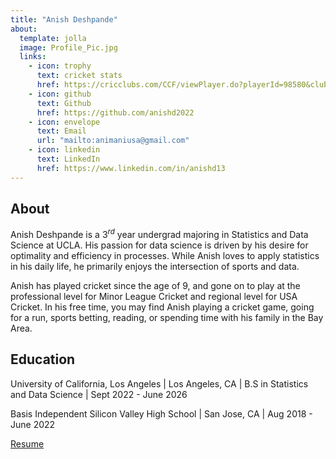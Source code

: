 ```yaml
---
title: "Anish Deshpande"
about:
  template: jolla
  image: Profile_Pic.jpg
  links:
    - icon: trophy
      text: cricket stats
      href: https://cricclubs.com/CCF/viewPlayer.do?playerId=98580&clubId=4617
    - icon: github
      text: Github
      href: https://github.com/anishd2022
    - icon: envelope
      text: Email
      url: "mailto:animaniusa@gmail.com"
    - icon: linkedin
      text: LinkedIn
      href: https://www.linkedin.com/in/anishd13
---
```



## About 

Anish Deshpande is a $3^{rd}$ year undergrad majoring in Statistics and Data Science at UCLA. His passion for data science is driven by his desire for optimality and efficiency in processes. While Anish loves to apply statistics in his daily life, he primarily enjoys the intersection of sports and data. 

Anish has played cricket since the age of 9, and gone on to play at the professional level for Minor League Cricket and regional level for USA Cricket. In his free time, you may find Anish playing a cricket game, going for a run, sports betting, reading, or spending time with his family in the Bay Area. 


## Education

University of California, Los Angeles | Los Angeles, CA |
B.S in Statistics and Data Science | Sept 2022 - June 2026

Basis Independent Silicon Valley High School | San Jose, CA | Aug 2018 - June 2022


[Resume](Resume_2024-2025_School_Year.pdf){.btn .btn-outline-primary}





